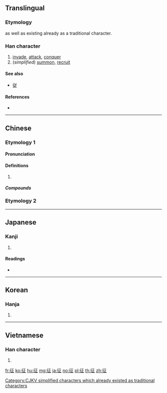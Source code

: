 {{also|徴|徵}}
==Translingual==
{{ja-forms|征|征|征/[[徵]]}}

===Etymology===
{{Han compound|彳|正|c1=s|c2=p|ls=psc}}

{{Han simp|徵|f=|t=正}} as well as existing already as a traditional character.

[[Category:CJKV simplified characters which already existed as traditional characters]]

===Han character===
{{Han char|rn=60|rad=彳|as=05|sn=8|four=21211|canj=HOMYM|ids=⿰彳正}}

# [[invade]], [[attack]], [[conquer]]
# (''simplified'') [[summon]], [[recruit]]

====See also====
* [[従]] <!-- visually similar -->

====References====
* {{Han ref|kx=0365.370|dkj=10077|dj=0686.040|hdz=20815.020|uh=5F81|ud=24449|bh=A9BA|bd=43450}}

----

==Chinese==
{{zh-forms}}

===Etymology 1===

====Pronunciation====
{{zh-pron
|m=zhēng
|c=zing1
|mn=teng
|mc=y
|oc=y
|ma=
|cat=v,n
}}

====Definitions====
{{zh-hanzi}}

# {{rfdef|lang=zh}}

=====Compounds=====
{{der3|title=Compounds
|{{zh-l|征程}}
|{{zh-l|征伐}}
|{{zh-l|征服}}
|{{zh-l|征討}}
|{{zh-l|征途}}
|{{zh-l|征戰}}
}}

===Etymology 2===
{{zh-see|徵}}

----

==Japanese==

===Kanji===
{{ja-kanji|grade=c|rs=彳05}}

# {{defn|lang=ja|sort=彳05}}

====Readings====
* {{ja-readings|on=[[せい]] (sei)|kun=[[うつ]] (utsu), [[ゆく]] (yuku), [[とる]] (toru)}}

----

==Korean==

===Hanja===
{{ko-hanja|hangeul=정|eumhun=|rv=jeong|mr=chŏng|y=ceng}}

# {{defn|lang=ko|sort=彳05}}

----

==Vietnamese==

===Han character===
{{vi-readings|rs=彳05|hanviet=chinh}}

# {{defn|lang=vi|sort=彳05}}

[[fr:征]]
[[ko:征]]
[[hu:征]]
[[mg:征]]
[[ja:征]]
[[no:征]]
[[pl:征]]
[[th:征]]
[[zh:征]]